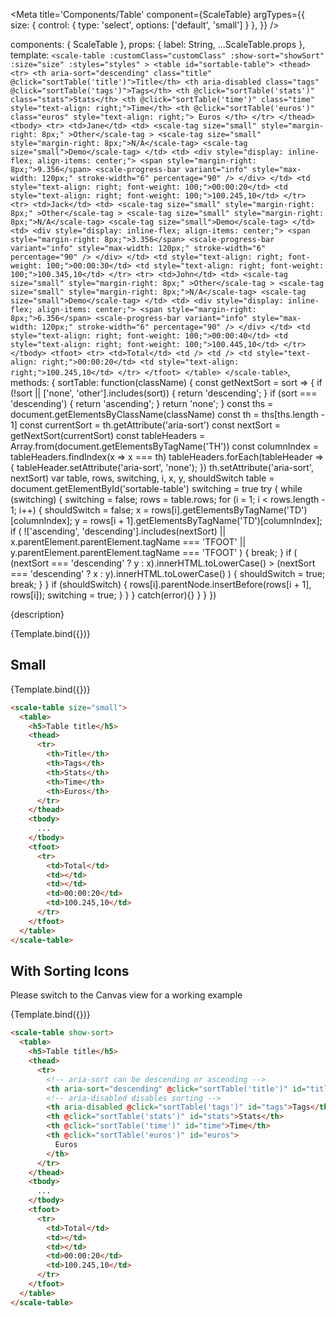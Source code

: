 
<Meta
  title='Components/Table'
  component={ScaleTable}
  argTypes={{
    size: {
      control: { type: 'select', options: ['default', 'small'] }
    },
  }}
/>

  components: { ScaleTable },
  props: {
    label: String,
    ...ScaleTable.props
  },
  template: `
    <scale-table
      :customClass="customClass"
      :show-sort="showSort"
      :size="size"
      :styles="styles"
    >
      <table id="sortable-table">
        <thead>
          <tr>
            <th aria-sort="descending" class="title" @click="sortTable('title')">Title</th>
            <th aria-disabled class="tags" @click="sortTable('tags')">Tags</th>
            <th @click="sortTable('stats')" class="stats">Stats</th>
            <th @click="sortTable('time')" class="time" style="text-align: right;">Time</th>
            <th @click="sortTable('euros')" class="euros" style="text-align: right;">
              Euros
            </th>
          </tr>
        </thead>
        <tbody>
          <tr>
            <td>Jane</td>
            <td>
              <scale-tag size="small" style="margin-right: 8px;"
                >Other</scale-tag
              >
              <scale-tag size="small" style="margin-right: 8px;">N/A</scale-tag>
              <scale-tag size="small">Demo</scale-tag>
            </td>
            <td>
              <div style="display: inline-flex; align-items: center;">
                <span style="margin-right: 8px;">9.356</span>
                <scale-progress-bar
                  variant="info"
                  style="max-width: 120px;"
                  stroke-width="6"
                  percentage="90"
                />
              </div>
            </td>
            <td style="text-align: right; font-weight: 100;">00:00:20</td>
            <td style="text-align: right; font-weight: 100;">100.245,10</td>
          </tr>
          <tr>
            <td>Jack</td>
            <td>
              <scale-tag size="small" style="margin-right: 8px;"
                >Other</scale-tag
              >
              <scale-tag size="small" style="margin-right: 8px;">N/A</scale-tag>
              <scale-tag size="small">Demo</scale-tag>
            </td>
            <td>
              <div style="display: inline-flex; align-items: center;">
                <span style="margin-right: 8px;">3.356</span>
                <scale-progress-bar
                  variant="info"
                  style="max-width: 120px;"
                  stroke-width="6"
                  percentage="90"
                />
              </div>
            </td>
            <td style="text-align: right; font-weight: 100;">00:00:30</td>
            <td style="text-align: right; font-weight: 100;">100.345,10</td>
          </tr>
          <tr>
            <td>John</td>
            <td>
              <scale-tag size="small" style="margin-right: 8px;"
                >Other</scale-tag
              >
              <scale-tag size="small" style="margin-right: 8px;">N/A</scale-tag>
              <scale-tag size="small">Demo</scale-tag>
            </td>
            <td>
              <div style="display: inline-flex; align-items: center;">
                <span style="margin-right: 8px;">6.356</span>
                <scale-progress-bar
                  variant="info"
                  style="max-width: 120px;"
                  stroke-width="6"
                  percentage="90"
                />
              </div>
            </td>
            <td style="text-align: right; font-weight: 100;">00:00:40</td>
            <td style="text-align: right; font-weight: 100;">100.445,10</td>
          </tr>
        </tbody>
        <tfoot>
          <tr>
            <td>Total</td>
            <td />
            <td />
            <td style="text-align: right;">00:00:20</td>
            <td style="text-align: right;">100.245,10</td>
          </tr>
        </tfoot>
      </table>
    </scale-table>
  `,
  methods: {
    sortTable: function(className) {
      const getNextSort = sort => {
        if (!sort || ['none', 'other'].includes(sort)) {
          return 'descending';
        }
        if (sort === 'descending') {
          return 'ascending';
        }
        return 'none';
      }
      const ths = document.getElementsByClassName(className)
      const th = ths[ths.length - 1]
      const currentSort = th.getAttribute('aria-sort')
      const nextSort = getNextSort(currentSort)
      const tableHeaders = Array.from(document.getElementsByTagName('TH'))
      const columnIndex = tableHeaders.findIndex(x => x === th)
      tableHeaders.forEach(tableHeader => {
        tableHeader.setAttribute('aria-sort', 'none');
      })
      th.setAttribute('aria-sort', nextSort)
      var table, rows, switching, i, x, y, shouldSwitch
      table = document.getElementById('sortable-table')
      switching = true
      try {
      while (switching) {
        switching = false;
        rows = table.rows;
          for (i = 1; i < rows.length - 1; i++) {
            shouldSwitch = false;
            x = rows[i].getElementsByTagName('TD')[columnIndex];
            y = rows[i + 1].getElementsByTagName('TD')[columnIndex];
            if (
              !['ascending', 'descending'].includes(nextSort) ||
              x.parentElement.parentElement.tagName === 'TFOOT' ||
              y.parentElement.parentElement.tagName === 'TFOOT'
            ) {
              break;
            }
            if (
              (nextSort === 'descending' ? y : x).innerHTML.toLowerCase() >
              (nextSort === 'descending' ? x : y).innerHTML.toLowerCase()
            ) {
              shouldSwitch = true;
              break;
            }
          }
          if (shouldSwitch) {
            rows[i].parentNode.insertBefore(rows[i + 1], rows[i]);
            switching = true;
          }
        }
      } catch(error){}
    }
  }
})

<Description>{description}</Description>

<Preview withSource="none">
  <Story
    name='Standard'
    args={{}}
  >
    {Template.bind({})}
  </Story>
</Preview>

<Props story='Standard' />


## Small

<Preview withSource="none">
  <Story
    name='Small'
    args={{
      size: 'small',
    }}
  >
    {Template.bind({})}
  </Story>
</Preview>

```html
<scale-table size="small">
  <table>
    <h5>Table title</h5>
    <thead>
      <tr>
        <th>Title</th>
        <th>Tags</th>
        <th>Stats</th>
        <th>Time</th>
        <th>Euros</th>
      </tr>
    </thead>
    <tbody>
      ...
    </tbody>
    <tfoot>
      <tr>
        <td>Total</td>
        <td></td>
        <td></td>
        <td>00:00:20</td>
        <td>100.245,10</td>
      </tr>
    </tfoot>
  </table>
</scale-table>
```


## With Sorting Icons

Please switch to the Canvas view for a working example

<Preview withSource="none">
  <Story
    name='With Sorting Icons'
    args={{
      showSort: true,
    }}
  >
    {Template.bind({})}
  </Story>
</Preview>


```html
<scale-table show-sort>
  <table>
    <h5>Table title</h5>
    <thead>
      <tr>
        <!-- aria-sort can be descending or ascending -->
        <th aria-sort="descending" @click="sortTable('title')" id="title">Title</th>
        <!-- aria-disabled disables sorting -->
        <th aria-disabled @click="sortTable('tags')" id="tags">Tags</th>
        <th @click="sortTable('stats')" id="stats">Stats</th>
        <th @click="sortTable('time')" id="time">Time</th>
        <th @click="sortTable('euros')" id="euros">
          Euros
        </th>
      </tr>
    </thead>
    <tbody>
      ...
    </tbody>
    <tfoot>
      <tr>
        <td>Total</td>
        <td></td>
        <td></td>
        <td>00:00:20</td>
        <td>100.245,10</td>
      </tr>
    </tfoot>
  </table>
</scale-table>
```
